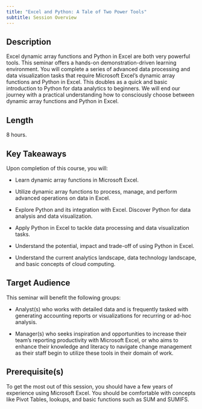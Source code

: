 ```yaml
---
title: "Excel and Python: A Tale of Two Power Tools"
subtitle: Session Overview
---
```


## Description

Excel dynamic array functions and Python in Excel are both very powerful tools. This seminar offers a hands-on demonstration-driven learning environment. You will complete a series of advanced data processing and data visualization tasks that require Microsoft Excel's dynamic array functions and Python in Excel. This doubles as a quick and basic introduction to Python for data analytics to beginners. We will end our journey with a practical understanding how to consciously choose between dynamic array functions and Python in Excel.

## Length

8 hours.

## Key Takeaways 

Upon completion of this course, you will:

- Learn dynamic array functions in Microsoft Excel. 

- Utilize dynamic array functions to process, manage, and perform advanced operations on data in Excel. 

- Explore Python and its integration with Excel. Discover Python for data analysis and data visualization. 

- Apply Python in Excel to tackle data processing and data visualization tasks. 

- Understand the potential, impact and trade-off of using Python in Excel. 

- Understand the current analytics landscape, data technology landscape, and basic concepts of cloud computing.

## Target Audience

This seminar will benefit the following groups: 

- Analyst(s) who works with detailed data and is frequently tasked with generating accounting reports or visualizations for recurring or ad-hoc analysis. 

- Manager(s) who seeks inspiration and opportunities to increase their team's reporting productivity with Microsoft Excel, or who aims to enhance their knowledge and literacy to navigate change management as their staff begin to utilize these tools in their domain of work.

## Prerequisite(s)

To get the most out of this session, you should have a few years of experience using Microsoft Excel. You should be comfortable with concepts like Pivot Tables, lookups, and basic functions such as SUM and SUMIFS.